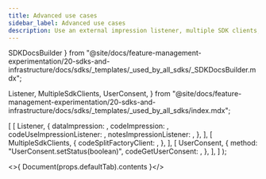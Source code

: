 ```yaml
---
title: Advanced use cases
sidebar_label: Advanced use cases
description: Use an external impression listener, multiple SDK clients, user consent, and certificate pinning.
---
```


  SDKDocsBuilder
} from "@site/docs/feature-management-experimentation/20-sdks-and-infrastructure/docs/sdks/_templates/_used_by_all_sdks/_SDKDocsBuilder.mdx";

  Listener,
  MultipleSdkClients,
  UserConsent,
} from "@site/docs/feature-management-experimentation/20-sdks-and-infrastructure/docs/sdks/_templates/_used_by_all_sdks/index.mdx";




  [
    [ 
      Listener, 
      { 
        dataImpression:            <DataImpression sdkLanguage='browserjs' />,
        codeImpression:            <Impression defaultTab={t} />,
        codeUseImpressionListener: <UseImpressionListener defaultTab={t} />,
        notesImpressionListener:   <NotesImpressionListener />,
      }, 
    ],
    [ 
      MultipleSdkClients, 
      {
        codeSplitFactoryClient: <SplitFactoryClient defaultTab={t} />,
      },
    ],
    [
      UserConsent,
      {
        method:             "UserConsent.setStatus(boolean)",
        codeGetUserConsent: <GetUserConsent defaultTab={t} />,
      },
    ],
  ]
);

<>{ Document(props.defaultTab).contents }</>
